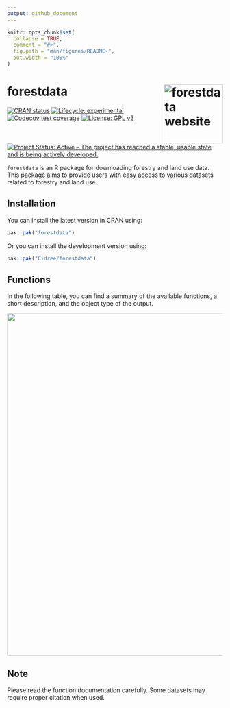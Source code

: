 ```yaml
---
output: github_document
---
```


<!-- README.md is generated from README.Rmd. Please edit that file -->

```r
knitr::opts_chunk$set(
  collapse = TRUE,
  comment = "#>",
  fig.path = "man/figures/README-",
  out.width = "100%"
)
```

# forestdata <a href="https://cidree.github.io/forestdata/"><img src="man/figures/logo.png" align="right" height="138" alt="forestdata website" /></a>

<!-- badges: start -->
[![CRAN status](https://www.r-pkg.org/badges/version/forestdata)](https://CRAN.R-project.org/package=forestdata)
[![Lifecycle: experimental](https://img.shields.io/badge/lifecycle-experimental-orange.svg)](https://lifecycle.r-lib.org/articles/stages.html#experimental)
[![Codecov test coverage](https://codecov.io/gh/Cidree/forestdata/branch/main/graph/badge.svg)](https://app.codecov.io/gh/Cidree/forestdata?branch=main)
[![License: GPL v3](https://img.shields.io/badge/License-GPLv3-blue.svg)](https://www.gnu.org/licenses/gpl-3.0)
[![Project Status: Active – The project has reached a stable, usable state and is being actively developed.](https://www.repostatus.org/badges/latest/active.svg)](https://www.repostatus.org/#active)

<!-- badges: end -->

`forestdata` is an R package for downloading forestry and land use data. This package aims to provide users with easy access to various datasets related to forestry and land use.

## Installation

You can install the latest version in CRAN using:

```r
pak::pak("forestdata")
```

Or you can install the development version using:

``` r
pak::pak("Cidree/forestdata")
```

## Functions

In the following table, you can find a summary of the available
functions, a short description, and the object type of the output.

::: {align="center"}
<img src="man/figures/functions_gt.png" width="800px"/>
:::

## Note

Please read the function documentation carefully. Some datasets may
require proper citation when used.


